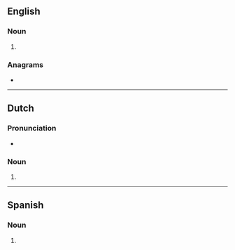 ==English==

===Noun===
{{head|en|noun form}}

# {{plural of|en|lipstick}}

===Anagrams===
* {{anagrams|en|a=ciiklpsst|lickspits|picklists|slipstick|stick-slip}}

----

==Dutch==

===Pronunciation===
* {{audio|nl|Nl-lipsticks.ogg|Audio}}

===Noun===
{{head|nl|noun form}}

# {{nl-noun form of|pl|lipstick}}

----

==Spanish==

===Noun===
{{head|es|noun form|g=m-p}}

# {{noun form of|es|lipstick||p}}